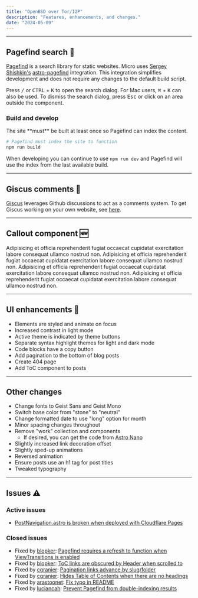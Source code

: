 ```yaml
---
title: "OpenBSD over Tor/I2P"
description: "Features, enhancements, and changes."
date: "2024-05-09"
---
```



---

## Pagefind search 🔎

[Pagefind](https://pagefind.app) is a search library for static websites. Micro uses [Sergey Shishkin's](https://github.com/shishkin) [astro-pagefind](https://github.com/shishkin/astro-pagefind) integration. This integration simplifies development and does not require any changes to the default build script.

Press <kbd>/</kbd> or <kbd>CTRL</kbd> + <kbd>K</kbd> to open the search dialog. For Mac users, <kbd>⌘</kbd> + <kbd>K</kbd> can also be used. To dismiss the search dialog, press <kbd>Esc</kbd> or click on an area outside the component.

### Build and develop

<Callout type="error">
  The site **must** be built at least once so Pagefind can index the content.
</Callout>

```bash
# Pagefind must index the site to function
npm run build
```

When developing you can continue to use `npm run dev` and Pagefind will use the index from the last available build.

---

## Giscus comments 💬

[Giscus](https://giscus.app) leverages Github discussions to act as a comments system. To get Giscus working on your own website, see [here](/blog/01-getting-started#deploy-the-site).

---

## Callout component 🆕

<Callout>
  Adipisicing et officia reprehenderit fugiat occaecat cupidatat exercitation
  labore consequat ullamco nostrud non.
</Callout>

<Callout type="info">
  Adipisicing et officia reprehenderit fugiat occaecat cupidatat exercitation
  labore consequat ullamco nostrud non.
</Callout>

<Callout type="warning">
  Adipisicing et officia reprehenderit fugiat occaecat cupidatat exercitation
  labore consequat ullamco nostrud non.
</Callout>

<Callout type="error">
  Adipisicing et officia reprehenderit fugiat occaecat cupidatat exercitation
  labore consequat ullamco nostrud non.
</Callout>

---

## UI enhancements 🎨

- Elements are styled and animate on focus
- Increased contrast in light mode
- Active theme is indicated by theme buttons
- Separate syntax highlight themes for light and dark mode
- Code blocks have a copy button
- Add pagination to the bottom of blog posts
- Create 404 page
- Add ToC component to posts

---

## Other changes

- Change fonts to Geist Sans and Geist Mono
- Switch base color from "stone" to "neutral"
- Change formatted date to use "long" option for month
- Minor spacing changes throughout
- Remove "work" collection and components
  - If desired, you can get the code from [Astro Nano](https://github.com/markhorn-dev/astro-nano)
- Slightly increased link decoration offset
- Slightly sped-up animations
- Reversed animation
- Ensure posts use an h1 tag for post titles
- Tweaked typography

---

## Issues ⚠️

### Active issues

- [PostNavigation.astro is broken when deployed with Cloudflare Pages](https://github.com/trevortylerlee/astro-micro/issues/39)

### Closed issues

- Fixed by [blopker](https://github.com/blopker): [Pagefind requires a refresh to function when ViewTransitions is enabled](https://github.com/trevortylerlee/astro-micro/issues/7)
- Fixed by [blopker](https://github.com/blopker): [ToC links are obscured by Header when scrolled to](https://github.com/trevortylerlee/astro-micro/issues/4)
- Fixed by [cgranier](https://github.com/cgranier): [Pagination links advance by slug/folder](https://github.com/trevortylerlee/astro-micro/issues/26)
- Fixed by [cgranier](https://github.com/cgranier): [Hides Table of Contents when there are no headings](https://github.com/trevortylerlee/astro-micro/pull/30)
- Fixed by [arastoonet](https://github.com/arastoonet): [Fix typo in README](https://github.com/trevortylerlee/astro-micro/pull/19)
- Fixed by [luciancah](https://github.com/luciancah): [Prevent Pagefind from double-indexing results](https://github.com/trevortylerlee/astro-micro/issues/40)
